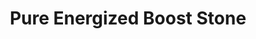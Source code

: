 ---
title: "Pure Energized Boost Stone"
meta_title: "Pure Energized Boost Stone craft"
description: "Craft de Pure Energized Boost Stone"
rank: "s"
draft: false
name: "Pure Energized Boost Stone"
recipe_img: "https://wiki.pokexgames.com/images/7/7f/Pure_Energized_Boost_Stone.png"
level: 100
craft_time: 1
result: 1
value_npc: 1
ingredients:
  - name: "Crystal Stone"
    quantity: 1
    item_img: "https://wiki.pokexgames.com/images/d/d4/Crystal-stone.gif"
    value_npc: 1
  - name: "Metal Stone"
    quantity: 1
    item_img: "https://wiki.pokexgames.com/images/b/b9/MetalStone.png"
    value_npc: 1
  - name: "Ancient Stone"
    quantity: 1
    item_img: "https://wiki.pokexgames.com/images/3/32/Ancient-stone.gif"
    value_npc: 1
---
